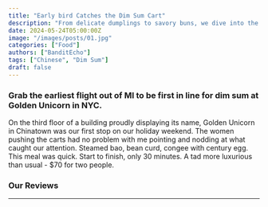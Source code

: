 ```yaml
---
title: "Early bird Catches the Dim Sum Cart"
description: "From delicate dumplings to savory buns, we dive into the dim sum menu from Golden Unicorn."
date: 2024-05-24T05:00:00Z
image: "/images/posts/01.jpg"
categories: ["Food"]
authors: ["BanditEcho"]
tags: ["Chinese", "Dim Sum"]
draft: false
---
```


### Grab the earliest flight out of MI to be first in line for dim sum at Golden Unicorn in NYC.

On the third floor of a building proudly displaying its name, Golden Unicorn in Chinatown was our first stop on our holiday weekend. The women pushing the carts had no problem with me pointing and nodding at what caught our attention. Steamed bao, bean curd, congee with century egg. This meal was quick. Start to finish, only 30 minutes. A tad more luxurious than usual - $70 for two people. 

<h3>Our Reviews</h3>
<hr/>

<Review 
    tagline="Juicy Genius: Where Every Bite is a Masterpiece!" 
    description="Whether you're a classic cheeseburger aficionado or crave adventurous creations, Juicy Genius delivers with gusto. It's got what plants crave."
    reviewer="BanditEcho" 
    score="7.0"
/>
<Review 
    tagline="Dumpster Diving Sounds More Appealing." 
    description="Congratulations to the chef for turning our meal into an adventure to snooze-ville."
    reviewer="OtherName" 
    score="4.0"
/>